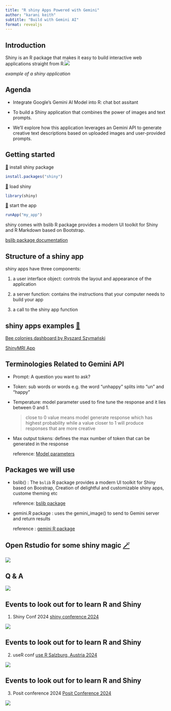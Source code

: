 ```yaml
---
title: "R shiny Apps Powered with Gemini"
author: "karani keith"
subtitle: "Build with Gemini AI"
format: revealjs
---
```


## Introduction

Shiny is an R package that makes it easy to build interactive web applications straight from R.![](images/example_shiny.gif)

*example of a shiny application*

## Agenda

-   Integrate Google's Gemini AI Model into R: chat bot assitant

-   To build a Shiny application that combines the power of images and text prompts.

-   We'll explore how this application leverages an Gemini API to generate creative text descriptions based on uploaded images and user-provided prompts.

## Getting started

[🚀](https://emojipedia.org/rocket) install shiny package

``` r
install.packages("shiny")
```

[🚀](https://emojipedia.org/rocket) load shiny

``` r
library(shiny)
```

[🚀](https://emojipedia.org/rocket) start the app

``` r
runApp("my_app")
```

shiny comes with bslib R package provides a modern UI toolkit for Shiny and R Markdown based on Bootstrap.

[bslib package documentation](https://rstudio.github.io/bslib/index.html)

## Structure of a shiny app

shiny apps have three components:

1.  a user interface object: controls the layout and appearance of the application

<!-- -->

2.  a server function: contains the instructions that your computer needs to build your app

3.  a call to the shiny app function

### 

## shiny apps examples [🔴](https://emojipedia.org/large-red-circle)

[Bee colonies dashboard by Ryszard Szymański](https://demo.prod.appsilon.ai/bee-colony/)

[ShinyMRI App](https://haozhu233.shinyapps.io/shinyMRI-contest/)

## Terminologies Related to Gemini API

-   Prompt: A question you want to ask?

-   Token: sub words or words e.g. the word "unhappy" splits into "un" and "happy"

-   Temperature: model parameter used to fine tune the response and it lies between 0 and 1.

    > close to 0 value means model generate response which has highest probability while a value closer to 1 will produce responses that are more creative

-   Max output tokens: defines the max number of token that can be generated in the response

    reference: [Model parameters](https://ai.google.dev/tutorials/ai-studio_quickstart#step-3-freeform)

## Packages we will use

-   bslib() : The `bslib` R package provides a modern UI toolkit for Shiny based on Boostrap, Creation of delightful and customizable shiny apps, custome theming etc

    reference: [bslib package](https://rstudio.github.io/bslib/index.html)

-   gemini.R package : uses the gemini_image() to send to Gemini server and return results

    reference : [gemini R package](https://github.com/jhk0530/gemini.R)

## Open Rstudio for some shiny magic [🪄](https://emojipedia.org/magic-wand)

![](images/Shiny-logo-01.png)

## Q & A

![](images/minion-any-questions-question-02.gif)

## Events to look out for to learn R and Shiny

1.  Shiny Conf 2024 [shiny conference 2024](https://www.shinyconf.com/)

![](images/shiny-conf.jpg)

## Events to look out for to learn R and Shiny

2.  useR conf [use R Salzburg, Austria 2024](https://events.linuxfoundation.org/user/)

![](images/useR_2024.png)

## Events to look out for to learn R and Shiny

3.  Posit conference 2024 [Posit Conference 2024](https://posit.co/conference/)

![](images/posit_conf2024.png)

## 
